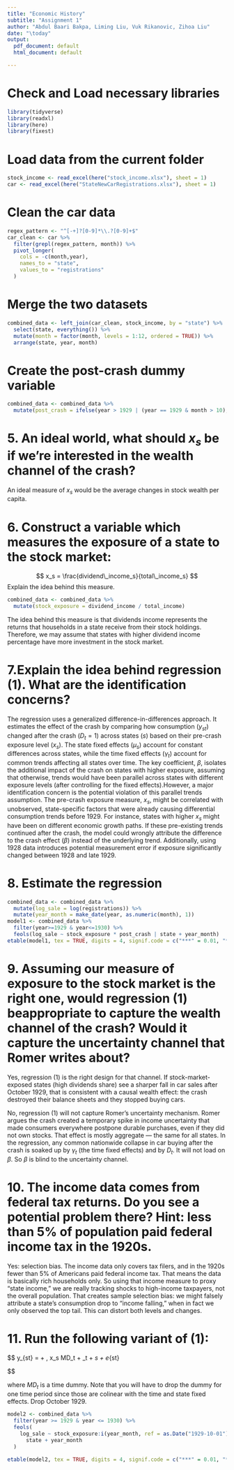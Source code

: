 ```yaml
---
title: "Economic History"
subtitle: "Assignment 1"
author: "Abdul Baari Bakpa, Liming Liu, Vuk Rikanovic, Zihoa Liu"
date: "\today"
output:
  pdf_document: default
  html_document: default

---
```

# Check and Load necessary libraries
```r
library(tidyverse)
library(readxl)
library(here)
library(fixest)
```
# Load data from the current folder
```r
stock_income <- read_excel(here("stock_income.xlsx"), sheet = 1)
car <- read_excel(here("StateNewCarRegistrations.xlsx"), sheet = 1)
```
# Clean the car data
```r
regex_pattern <- "^[-+]?[0-9]*\\.?[0-9]+$"
car_clean <- car %>%
  filter(grepl(regex_pattern, month)) %>%
  pivot_longer(
    cols = -c(month,year),
    names_to = "state",
    values_to = "registrations"
  ) 
```
# Merge the two datasets
```r
combined_data <- left_join(car_clean, stock_income, by = "state") %>%
  select(state, everything()) %>%
  mutate(month = factor(month, levels = 1:12, ordered = TRUE)) %>%
  arrange(state, year, month)
```
# Create the post-crash dummy variable
```r
combined_data <- combined_data %>%
  mutate(post_crash = ifelse(year > 1929 | (year == 1929 & month > 10), 1, 0))
```  
# 5. An ideal world, what should $x_s$ be if we’re interested in the wealth channel of the crash?
An ideal measure of $x_s$ would be the average changes in stock wealth per capita.


# 6. Construct a variable which measures the exposure of a state to the stock market:
$$
x_s = \frac{dividend\_income_s}{total\_income_s}
$$
Explain the idea behind this measure.
```r
combined_data <- combined_data %>%
  mutate(stock_exposure = dividend_income / total_income)
```  
The idea behind this measure is that dividends income represents the returns that households in a state receive from their stock holdings. Therefore, we may assume that states with higher dividend income percentage have more investment in the stock market.

# 7.Explain the idea behind regression (1). What are the identification concerns?
 The regression uses a generalized difference-in-differences approach. It estimates the effect of the crash by comparing how consumption ($y_{st}$) changed after the crash ($D_t=1$) across states ($s$) based on their pre-crash exposure level ($x_s$). The state fixed effects ($\mu_s$) account for constant differences across states, while the time fixed effects ($\gamma_t$) account for common trends affecting all states over time. The key coefficient, $\beta$, isolates the additional impact of the crash on states with higher exposure, assuming that otherwise, trends would have been parallel across states with different exposure levels (after controlling for the fixed effects).However, a major identification concern is the potential violation of this parallel trends assumption. The pre-crash exposure measure, $x_s$, might be correlated with unobserved, state-specific factors that were already causing differential consumption trends before 1929. For instance, states with higher $x_s$ might have been on different economic growth paths. If these pre-existing trends continued after the crash, the model could wrongly attribute the difference to the crash effect ($\beta$) instead of the underlying trend. Additionally, using 1928 data introduces potential measurement error if exposure significantly changed between 1928 and late 1929.

# 8. Estimate the regression
```r
combined_data <- combined_data %>%
  mutate(log_sale = log(registrations)) %>%
  mutate(year_month = make_date(year, as.numeric(month), 1))
model1 <- combined_data %>%
  filter(year>=1929 & year<=1930) %>%
  feols(log_sale ~ stock_exposure * post_crash | state + year_month)
etable(model1, tex = TRUE, digits = 4, signif.code = c("***" = 0.01, "**" = 0.05, "*" = 0.1, "." = 0.15))
```

# 9. Assuming our measure of exposure to the stock market is the right one, would regression (1) beappropriate to capture the wealth channel of the crash? Would it capture the uncertainty channel that Romer writes about?
\textbf{Wealth channel.}
Yes, regression (1) is the right design for that channel. If stock-market-exposed states
(high dividends share) see a sharper fall in car sales after October 1929, that is consistent
with a causal wealth effect: the crash destroyed their balance sheets and they stopped buying cars.

\textbf{Uncertainty channel}
No, regression (1) will not capture Romer's uncertainty mechanism. Romer argues the crash
created a temporary spike in income uncertainty that made consumers everywhere postpone
durable purchases, even if they did not own stocks. That effect is
mostly aggregate --- the same for all states. In the regression,
any common nationwide collapse in car buying after the crash is soaked up by
$\gamma_t$ (the time fixed effects) and by $D_t$. It will not load on $\beta$.
So $\beta$ is blind to the uncertainty channel.

# 10.  The income data comes from federal tax returns. Do you see a potential problem there? Hint: less than 5% of population paid federal income tax in the 1920s.
Yes: selection bias.
The income data only covers tax filers, and in the 1920s fewer than 5% of Americans paid federal income tax. That means the data is basically rich households only.
So using that income measure to proxy “state income,” we are really tracking shocks to high-income taxpayers, not the overall population. That creates sample selection bias: we might falsely attribute a state’s consumption drop to “income falling,” when in fact we only observed the top tail. This can distort both levels and changes.

# 11. Run the following variant of (1):
$$
y_{st} = \alpha + \beta \, x_s \times MD_t + \gamma_t + \mu_s + e_{st} \tag{2}

$$

where $MD_t$ is a time dummy. Note that you will have to drop the dummy for one time period
since those are colinear with the time and state fixed effects. Drop October 1929.

```r

model2 <- combined_data %>%
  filter(year >= 1929 & year <= 1930) %>%
  feols(
    log_sale ~ stock_exposure:i(year_month, ref = as.Date("1929-10-01")) |
      state + year_month
  )

etable(model2, tex = TRUE, digits = 4, signif.code = c("***" = 0.01, "**" = 0.05, "*" = 0.1, "." = 0.15))

```
